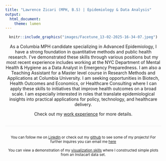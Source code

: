 ```yaml
---
title: "Lawrence Zicari (MPH, B.S) | Epidemiology & Data Analysis"
output: 
  html_document:
    theme: lumen
---
```


<style>
  /* This CSS centers your header and image */
  .center-content {
    text-align: center;
    margin-left: auto;
    margin-right: auto;
  }
  
  /* This creates a clean, centered footer */
  .footer {
    text-align: center;
    border-top: 1px solid #eee; /* Faint line */
    padding-top: 15px;
    margin-top: 30px;
  }
</style>

<div class="center-content">


```r
knitr::include_graphics("images/Facetune_13-02-2025-16-34-07.jpeg")
```


As a Columbia MPH candidate specializing in Advanced Epidemiology, I have a strong foundation in quantitative methods and public health research. I've demonstrated these skills through various positions but my most recent experience includes working at the NYC Department of Mental Health & Hygiene as a Data Analyst in Emergency Preparedness. I am also a Teaching Assistant for a Master level course in Research Methods and Applications at Columbia University. I am seeking opportunities in Biotech, Health Outcomes and Economics, or Healthcare Consulting where I can apply these skills to initiatives that improve health outcomes on a broad scale. I am especially interested in roles that translate epidemiological insights into practical applications for policy, technology, and healthcare delivery.

Check out my [work experience](about.html) for more details.




<div class="footer">
<small>
You can follow me on [LinkdIn](https://www.linkedin.com/in/lawrence-zicari) or check out my [github](http://github.com/lzicari/) to see some of my projects! For further inquires you can email me [here](mailto:lz3015@cumc.columbia.com)

You can view a demonstration of my [visualization skills](visualizations.html) where I constructed simple plots from an Instacart data set.
</small>
</div>